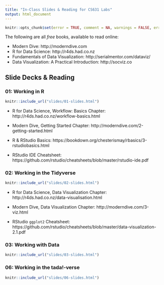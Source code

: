```yaml
---
title: "In-Class Slides & Reading for CS631 Labs"
output: html_document
---
```


```r
knitr::opts_chunk$set(error = TRUE, comment = NA, warnings = FALSE, errors = FALSE, messages = FALSE, tidy = FALSE, echo = FALSE)
```

The following are all *free* books, available to read online:

- Modern Dive: http://moderndive.com
- R for Data Science: http://r4ds.had.co.nz
- Fundamentals of Data Visualization: http://serialmentor.com/dataviz/
- Data Visualization: A Practical Introduction: http://socviz.co

## Slide Decks & Reading {.tabset}

### 01: Working in R

```r
knitr::include_url("slides/01-slides.html")
```

- R for Data Science, Workflow: Basics Chapter: http://r4ds.had.co.nz/workflow-basics.html

- Modern Dive, Getting Started Chapter: http://moderndive.com/2-getting-started.html

- R & RStudio Basics: https://bookdown.org/chesterismay/rbasics/3-rstudiobasics.html

- RStudio IDE Cheatsheet: https://github.com/rstudio/cheatsheets/blob/master/rstudio-ide.pdf

### 02: Working in the Tidyverse

```r
knitr::include_url("slides/02-slides.html")
```

- R for Data Science, Data Visualization Chapter: http://r4ds.had.co.nz/data-visualisation.html

- Modern Dive, Data Visualization Chapter: http://moderndive.com/3-viz.html

- RStudio `ggplot2` Cheatsheet: https://github.com/rstudio/cheatsheets/blob/master/data-visualization-2.1.pdf

### 03: Working with Data

```r
knitr::include_url("slides/03-slides.html")
```

### 06: Working in the tada!-verse

```r
knitr::include_url("slides/06-slides.html")
```

